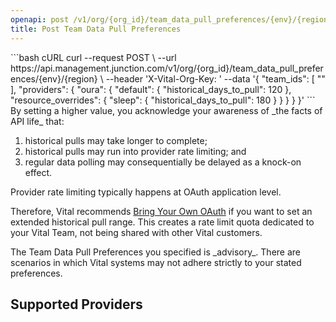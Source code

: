 ```yaml
---
openapi: post /v1/org/{org_id}/team_data_pull_preferences/{env}/{region}
title: Post Team Data Pull Preferences
---
```



<OrgManagementAPI />


<RequestExample>
```bash cURL
curl --request POST \
  --url https://api.management.junction.com/v1/org/{org_id}/team_data_pull_preferences/{env}/{region} \
  --header 'X-Vital-Org-Key: <api-key>'
  --data '{
    "team_ids": [
        "<uuid>"
    ],
    "providers": {
        "oura": {
            "default": {
                "historical_days_to_pull": 120
            },
            "resource_overrides": {
                "sleep": {
                    "historical_days_to_pull": 180
                }
            }
        }
    }
}'
```
</RequestExample>

<Warning>
By setting a higher value, you acknowledge your awareness of _the facts of API life_ that:

1. historical pulls may take longer to complete;
2. historical pulls may run into provider rate limiting; and
3. regular data polling may consequentially be delayed as a knock-on effect.
</Warning>

<Warning>
Provider rate limiting typically happens at OAuth application level.

Therefore, Vital recommends [Bring Your Own OAuth](/wearables/connecting-providers/bring_your_own_oauth)
if you want to set an extended historical pull range. This creates a rate limit quota dedicated to
your Vital Team, not being shared with other Vital customers.
</Warning>

<Info>
The Team Data Pull Preferences you specified is _advisory_. There are scenarios in which Vital systems
may not adhere strictly to your stated preferences.
</Info>



## Supported Providers

<HistoricalPullLimitTable />
